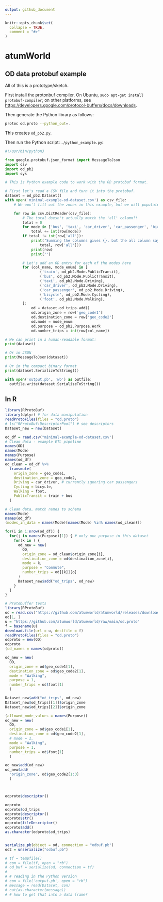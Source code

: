 ```yaml
---
output: github_document
---
```


<!-- README.md is generated from README.Rmd. Please edit that file -->

```r
knitr::opts_chunk$set(
  collapse = TRUE,
  comment = "#>"
)
```

# atumWorld

## OD data protobuf example

All of this is a prototype/sketch.

First install the protonbuf compiler. On Ubuntu, `sudo apt-get install
protobuf-compiler`; on other platforms, see
<https://developers.google.com/protocol-buffers/docs/downloads>.

Then generate the Python library as follows:

```bash
protoc od.proto --python_out=.
```

This creates `od_pb2.py`.

Then run the Python script: `./python_example.py`:

```python
#!/usr/bin/python3

from google.protobuf.json_format import MessageToJson
import csv
import od_pb2
import sys

# This is Python example code to work with the OD protobuf format.

# First let's read a CSV file and turn it into the protobuf.
dataset = od_pb2.Dataset()
with open('minimal-example-od-dataset.csv') as csv_file:
    # We won't fill out the zones in this example, but we will populate od_trips.

    for row in csv.DictReader(csv_file):
        # The total doesn't actually match the 'all' column?!
        total = 0
        for mode in ['bus', 'taxi', 'car_driver', 'car_passenger', 'bicycle', 'foot']:
            total += int(row[mode])
        if total != int(row['all']):
            print('Summing the columns gives {}, but the all column says {}:'.format(
                total, row['all']))
            print(row)
            print('')

        # Let's add an OD entry for each of the modes here
        for (col_name, mode_enum) in [
                ('train', od_pb2.Mode.PublicTransit),
                ('bus', od_pb2.Mode.PublicTransit),
                ('taxi', od_pb2.Mode.Driving),
                ('car_driver', od_pb2.Mode.Driving),
                ('car_passenger', od_pb2.Mode.Driving),
                ('bicycle', od_pb2.Mode.Cycling),
                ('foot', od_pb2.Mode.Walking),
        ]:
            od = dataset.od_trips.add()
            od.origin_zone = row['geo_code1']
            od.destination_zone = row['geo_code2']
            od.mode = mode_enum
            od.purpose = od_pb2.Purpose.Work
            od.number_trips = int(row[col_name])

# We can print in a human-readable format:
print(dataset)

# Or in JSON
print(MessageToJson(dataset))

# Or in the compact binary format
print(dataset.SerializeToString())

with open('output.pb', 'wb') as outfile:
  outfile.write(dataset.SerializeToString())


```

## In R

```r
library(RProtoBuf)
library(dplyr) # for data manipulation
readProtoFiles(files = "od.proto")
# ls("RProtoBuf:DescriptorPool") # see descriptors
Dataset_new = new(Dataset)

od_df = read.csv("minimal-example-od-dataset.csv")
# Clean data - example ETL pipeline
names(OD)
names(Mode)
names(Purpose)
names(od_df)
od_clean = od_df %>% 
  transmute(
    origin_zone = geo_code1,
    destination_zone = geo_code2,
    Driving = car_driver, # currently ignoring car passengers
    Cycling = bicycle,
    Walking = foot,
    PublicTransit = train + bus
  )

# Clean data, match names to schema
names(Mode)
names(od_df) 
(modes_in_data = names(Mode)[names(Mode) %in% names(od_clean)])

for(i in 1:nrow(od_df)) {
  for(j in names(Purpose)[1]) { # only one purpose in this dataset
    for(k in ) {
      od_new = new(
        OD,
        origin_zone = od_clean$origin_zone[i],
        destination_zone = od$destination_zone[i],
        mode = k,
        purpose = "Commute",
        number_trips = od[[k]][o]
      )
      Dataset_new$add("od_trips", od_new)
    }
  }
}
```


```r
# Protobuffer tests
library(RProtoBuf)
od = read.csv("https://github.com/atumworld/atumworld/releases/download/0/minimal-example-od-dataset.csv")
od[1, ]
u = "https://github.com/atumworld/atumworld/raw/main/od.proto"
f = basename(u)
download.file(url = u, destfile = f)
readProtoFiles(files = "od.proto")
odproto = new(OD)
odproto
(od_names = names(odproto))

od_new = new(
  OD,
  origin_zone = od$geo_code1[1],
  destination_zone = od$geo_code2[1],
  mode = "Walking",
  purpose = 1,
  number_trips = od$foot[1]
  )

Dataset_new$add("od_trips", od_new)
Dataset_new$od_trips[[1]]$origin_zone
Dataset_new$od_trips[[2]]$origin_zone

(allowed_mode_values = names(Purpose))
od_new = new(
  OD,
  origin_zone = od$geo_code1[1],
  destination_zone = od$geo_code2[1],
  # mode = 1,
  mode = "Walking",
  purpose = 1,
  number_trips = od$foot[1]
  )

od_new$add(od_new)
od_new$add(
  "origin_zone", od$geo_code2[1:3]
  )



odproto$descriptor()

odproto
odproto$od_trips
odproto$descriptor()
odproto$str()
odproto$fileDescriptor()
odproto$add()
as.character(odproto$od_trips)


serialize_pb(object = od, connection = "odbuf.pb")
od2 = unserialize("odbuf.pb")

# tf = tempfile()
# con = file(tf, open = "rb")
# od_buf = serialize(od, connection = tf)
# 
# # reading in the Python version
# con = file('output.pb', open = "rb")
# message = read(Dataset, con)
# cat(as.character(message))
# # how to get that into a data frame?
```

